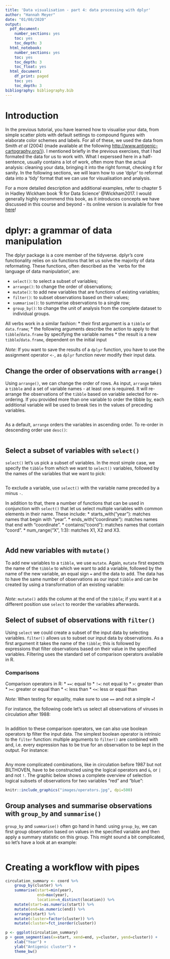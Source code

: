 ```yaml
---
title: 'Data visualisation - part 4: data processing with dplyr'
author: "Hannah Meyer"
date: "01/08/2020"
output:
  pdf_document:
    number_sections: yes
    toc: yes
    toc_depth: 3
  html_notebook:
    number_sections: yes
    toc: yes
    toc_depth: 3
    toc_float: yes
  html_document:
    df_print: paged
    toc: yes
    toc_depth: 3
bibliography: bibliography.bib
---
```

# Introduction
In the previous tutorial, you have learned how to visualise your data, from
simple scatter plots with default settings to compound figures with elaborate
color schemes and labels. For all of these, we used the data from Smith *et al*
(2004) (made available at the following
[http://www.antigenic-cartography.org/)](link)). I mentioned briefly in the
previous exercises, that I had formated the data for us to work with.
What I experssed here in a half-sentence, usually contains a lot of work, often
more than the actual analysis: cleaning your data, bringing it into the 
right format, checking it for sanity. In the following sections, we will
learn how to use 'dplyr' to reformat data into a 'tidy' format that we can use
for visualisation and analysis.

For a more detailed description and additional examples, refer to chapter 5
in Hadley Wickham book 'R for Data Science' @Wickham2017. I would generally
highly recommend this book, as it introduces concepts we have discussed in this
course and beyond - its online version is available for free
[here](https://r4ds.had.co.nz/)!

# dplyr: a grammar of data manipulation
The dplyr package is a core member of the tidyverse. dplyr's core functionality
relies on six functions that let us solve the majority of data reformating.
These functions, often described as the `verbs for the language of data
manipulation', are:

* `select()`: to select a subset of variables;
* `arrange()`: to change the order of observations;
* `mutate()`: to add new variables that are functions of existing variables;
* `filter()`:  to subset observations based on their values;
* `summarise()`: to summarise observations to a single row;
* `group_by()`: to change the unit of analysis from the complete dataset to
individual groups.

All verbs work in a similar fashion:
    * their first argument is a `tibble` or `data.frame`;
    * the following arguments describe the action to apply to that 
      `tibble`/`data.frame` by specifying the variable names
    * the result is a new `tibble`/`data.frame`, dependent on the initial input

*Note*: If you want to save the results of a `dplyr` function, you have to use
the assignment operator `<-`, as `dplyr` function never modify their input data.

## Change the order of observations with `arrange()`
Using `arrange()`, we can change the order of rows. As input, `arrange` takes
a `tibble` and a set of variable names - at least one is required. It will 
re-arrange the observations of the `tibble` based on variable selected for
re-ordering. 
If you provided more than one variable to order the tibble by, each additional
variable will be used to break ties in the values of preceding variables.
```r

```

As a default, `arrange` orders the variables in ascending order. To re-order in
descending order use `desc()`:
```r

```

## Select a subset of variables with `select()`
`select()` let's us pick a subset of variables. In the most simple case,
we specify the `tibble` from which we want to `select()` variables, followed
by the names of the variables that we want to pick:
```r

```

To exclude a variable, use `select()` with the variable name preceded by a 
minus `-`.

In addition to that, there a  number of functions that can be used in
conjunction with `select()` that let us select multiple variables with common
elements in their name. These include:
    * starts_with("year"): matches names that begin with “year”.
    * ends_with("coordinate"): matches names that end with “coordinate”.
    * contains("coord"): matches names that contain “coord”.
    * num_range("X", 1:3): matches X1, X2 and X3.
```r

```

## Add new variables with `mutate()`
To add new variables to a `tibble`, we use `mutate`. Again, `mutate` first
expects the name of the `tibble` to which we want to add a variable, followed
by the name of the new variable, an equal sign `=` and the data to add. The 
data has to have the same number of observations as our input `tibble` and
can be created by using a transformation of an existing variable:
```r

```

*Note*: `mutate()` adds the column at the end of the `tibble`; if you want it
at a different position use `select` to reorder the variables afterwards.

## Select of subset of observations with `filter()`
Using `select` we could create a subset of the input data by selecting
variables. `filter()` allows us to subset our input data by observations.
As a first argument it takes the name of the `tibble`; this
is followed by expressions that filter observations based on their value in the
specified variables. Filtering uses the standard set of comparison operators 
available in R.

### Comparisons
Comparison operators in R:
    * `==`: equal to
    * `!=`: not equal to
    * `>`: greater than
    * `>=`: greater or equal than
    * `<`: less than
    * `<=`: less or equal than

*Note*: When testing for equality, make sure to use `==` and not a simple `=`!

For instance, the following code let's us select all observations of viruses
in circulation after 1988:
```r

```

In addition to these comparison operators, we can also use boolean operators tp
filter the input data. The simplest boolean operator is intrinsic to the 
`filter` function: multiple arguments to `filter()` are combined with and, i.e.
every expression has to be true for an observation to be kept in the output.
For instance: 
```r

```

Any more complicated combinations, like in circulation before 1987 but not 
BILTHOVEN, have to be constructed using the logical operators and `&`, or `|`
and not `!`. The graphic below shows a complete overview of selection
logical subsets of observations for two variables "red" and "blue":

```r
knitr::include_graphics("images/operators.jpg", dpi=500)
```

## Group analyses and summarise observations with `group_by` and `summarise()`
 `group_by` and `summarise()` often go hand in hand: using `group_by`, we can
 first group observation based on values in the specified variable and then
 apply a summary statistic on this group. This might sound a bit complicated,
 so let's have a look at an example:

```r

```



# Creating a workflow with pipes


```r
circulation_summary <- coord %>%
    group_by(cluster) %>%
    summarise(start=min(year),
              end=max(year),
              location=n_distinct(location)) %>%
    mutate(start=as.numeric(start)) %>%
    mutate(end=as.numeric(end)) %>%
    arrange(start) %>%
    mutate(cluster=factor(cluster)) %>%
    mutate(cluster=fct_inorder(cluster))

p <- ggplot(circulation_summary)
p + geom_segment(aes(x=start, xend=end, y=cluster, yend=cluster)) +
    xlab("Year") +
    ylab("Antigenic cluster") +
    theme_bw()
```